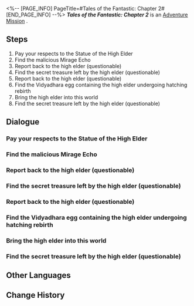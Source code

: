 <%-- [PAGE_INFO]
PageTitle=#Tales of the Fantastic: Chapter 2#
[END_PAGE_INFO] --%>
{{Stub|Dialogue, characters, and location(s)}}
{{Mission Infobox
|id            = 8002222
|title         = 
|image         = Mission Tales of the Fantastic: Chapter 2.png
|type          = Adventure
|event_name    = 
|chapter       = 
|requirements  = 
|summary       = <!--official mission summary from Fate's Atlas-->
|characters    = <!--characters that appear in this mission-->
|startLocation = <!--location as it intially appears on the mission screen-->
|world         = <!--i.e. Penacony-->
|area          = <!--i.e. A Child's Dream-->
|prev          = 
|next          = 
|exp           = 
|credits       = 
|stellarJade   = 
|other         = 
}}
'''''Tales of the Fantastic: Chapter 2''''' is an [[Adventure Mission]]<!--in [world]-->.

==Steps==
# Pay your respects to the Statue of the High Elder
# Find the malicious Mirage Echo
# Report back to the high elder (questionable)
# Find the secret treasure left by the high elder (questionable)
# Report back to the high elder (questionable)
# Find the Vidyadhara egg containing the high elder undergoing hatching rebirth
# Bring the high elder into this world
# Find the secret treasure left by the high elder (questionable)

<!--
==Gameplay Notes==

--><!--
==Trial Character==

-->
==Dialogue==
{{Stub Dialogue}}
===Pay your respects to the Statue of the High Elder===
{{Mission Description|type=adventure|location=<!--to be added-->|Mr. Xiyan says slowly: "There are strange fumes coming off the Statue of the High Elder, indicating that it is no simple stone. Perhaps it can guide (Trailblazer) to victory over the enemy and salvation for Scalegorge Waterscape."}}
{{Dialogue Start}}
:{{tx}}
{{Dialogue End}}

===Find the malicious Mirage Echo===
{{Mission Description|type=adventure|location=<!--to be added-->|update|In Mr. Xiyan's story, the Statue of the High Elder in Scalegorge Waterscape comes to life, and even gives you all sort of trials to go through. Forget about the scientific realism of it all, it's pretty cool to talk with a statue.<br />The Statue of the High Elder asks you to help it get rid of a malicious Mirage Echo. Normally, Mirage Echoes can't and won't hurt people. But this is inside Mr. Xiyan's story. Anything is possible.}}
{{Dialogue Start}}
:{{tx}}
{{Dialogue End}}

===Report back to the high elder (questionable)===
{{Mission Description|type=adventure|location=<!--to be added-->|update|In Mr. Xiyan's story, the Statue of the High Elder in Scalegorge Waterscape comes to life, and even gives you all sort of trials to go through. Forget about the scientific realism of it all, it's pretty cool to talk with a statue.<br />The Statue of the High Elder asks you to help it get rid of a malicious Mirage Echo. Normally, Mirage Echoes can't and won't hurt people. But this is inside Mr. Xiyan's story. Anything is possible.}}
{{Dialogue Start}}
:{{tx}}
{{Dialogue End}}

===Find the secret treasure left by the high elder (questionable)===
{{Mission Description|type=adventure|location=<!--to be added-->|update|The Statue of the High Elder wishes you can help it find the treasure Dan Feng hid here... why is this an adventure treasure seeking story again? Never mind. As long as it makes Mr. Xiyan happy.}}
{{Dialogue Start}}
:{{tx}}
{{Dialogue End}}

===Report back to the high elder (questionable)===
{{Mission Description|type=adventure|location=<!--to be added-->|update|The Statue of the High Elder wishes you can help it find the treasure Dan Feng hid here... why is this an adventure treasure seeking story again? Never mind. As long as it makes Mr. Xiyan happy.}}
{{Dialogue Start}}
:{{tx}}
{{Dialogue End}}

===Find the Vidyadhara egg containing the high elder undergoing hatching rebirth===
{{Mission Description|type=adventure|location=<!--to be added-->|update|As the story progresses, the plot gets more and more outrageous. Now, the Statue of the High Elder is even asking you to... act as a midwife for the next high elder?<br />You are starting to feel this story has nothing to do with your own adventures anymore, but Mr. Xiyan thinks this is the compromise necessary for commercial success.}}
{{Dialogue Start}}
:{{tx}}
{{Dialogue End}}

===Bring the high elder into this world===
{{Mission Description|type=adventure|location=<!--to be added-->|update|As the story progresses, the plot gets more and more outrageous. Now, the Statue of the High Elder is even asking you to... act as a midwife for the next high elder?<br />You are starting to feel this story has nothing to do with your own adventures anymore, but Mr. Xiyan thinks this is the compromise necessary for commercial success.}}
{{Dialogue Start}}
:{{tx}}
{{Dialogue End}}

===Find the secret treasure left by the high elder (questionable)===
{{Mission Description|type=adventure|location=<!--to be added-->|update|The Statue of the High Elder wishes you can help it find the treasure Dan Feng hid here... why is this an adventure treasure seeking story again? Never mind. As long as it makes Mr. Xiyan happy.}}
{{Dialogue Start}}
:{{tx}}
{{Dialogue End}}

==Other Languages==
{{Other Languages
|en   = Tales of the Fantastic: Chapter 2
|zhs  = 评书奇谭•第二回
|zht  = 評書奇譚•第二回
|ja   = 講談奇譚・第二回
|ko   = 진기한 이야기•제2장
|es   = Narraciones extraordinarias: acto 2
|fr   = Contes fantastiques &mdash; Chapitre 2
|ru   = Чудесные сказания. Глава II
|th   = เรื่องเล่าขานตำนานการผจญภัย: บทที่ 2
|vi   = Kỳ Truyện Bình Thư 2
|de   = Geschichten des Fantastischen &ndash; Kapitel 2
|id   = Dongeng Luar Biasa - Bag. 2
|pt   = Contos do Fantástico - Capítulo 2
}}

==Change History==
{{Change History|1.2}}
